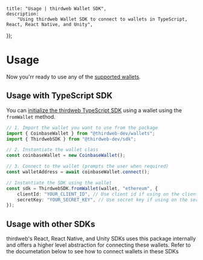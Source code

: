 
	title: "Usage | thirdweb Wallet SDK",
	description:
		"Using thirdweb Wallet SDK to connect to wallets in TypeScript, React, React Native, and Unity",
});

# Usage

Now you'rr ready to use any of the [supported wallets](/wallet-sdk/v2#wallets).

## Usage with TypeScript SDK

You can [initialize the thirdweb TypeScript SDK](/v4/getting-started#initialize-the-sdk) using a wallet using the `fromWallet` method.

```ts
// 1. Import the wallet you want to use from the package
import { CoinbaseWallet } from "@thirdweb-dev/wallets";
import { ThirdwebSDK } from "@thirdweb-dev/sdk";

// 2. Instantiate the wallet class
const coinbaseWallet = new CoinbaseWallet();

// 3. Connect to the wallet (prompts the user when required)
const walletAddress = await coinbaseWallet.connect();

// Instantiate the SDK using the wallet
const sdk = ThirdwebSDK.fromWallet(wallet, "ethereum", {
	clientId: "YOUR_CLIENT_ID", // Use client id if using on the client side, get it from dashboard settings
	secretKey: "YOUR_SECRET_KEY", // Use secret key if using on the server, get it from dashboard settings
});
```

## Usage with other SDKs

thirdweb's React, React Native, and Unity SDKs uses this package internally and offers a higher level abstraction for connecting these wallets. Refer to the documetation below to see how to connect wallets in these SDKs

<Grid>
	<SDKCard title="React" href="/react/v4/connecting-wallets" icon={ReactIcon} />
	<SDKCard
		title="React Native"
		href="/react-native/v0/connecting-wallets"
		icon={ReactIcon}
	/>
	<SDKCard title="Unity" href="/unity/wallets/prefab" icon={UnityIcon} />
</Grid>
